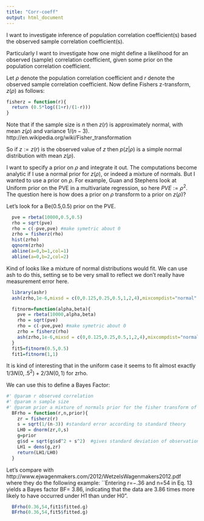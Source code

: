 ```yaml
---
title: "Corr-coeff"
output: html_document
---
```


I want to investigate inference of population correlation coefficient(s) based the observed
sample correlation coefficient(s).

Particularly I want to investigate how one might define a likelihood for an
observed (sample) correlation coefficient, given some prior on the population correlation coefficient. 

Let $\rho$ denote the population correlation coefficient and $r$ denote the observed sample correlation coefficient. Now define Fishers z-transform, $z(\rho)$ as follows:

```r
fisherz = function(r){
  return (0.5*log((1+r)/(1-r)))
}
```

Note that if the sample size is $n$ then 
$z(r)$ is approximately normal, with mean $z(\rho)$ and variance $1/(n-3)$.
http://en.wikipedia.org/wiki/Fisher_transformation

So if $z:=z(r)$ is the observed value of $z$ then
$p(z | \rho)$ is a simple normal distribution with mean $z(\rho)$.

I want to specify a prior on $\rho$ and integrate it out. The computations
become analytic if I use a normal prior for $z(\rho)$, or indeed a mixture of normals.
But I wanted to use a prior on $\rho$. For example, Guan and Stephens look at Uniform prior
on the PVE in a multivariate regression, so here $PVE:=\rho^2$. 
The question here is how does a prior on $\rho$ transform to a prior on $z(\rho)$?

Let's look for a Be(0.5,0.5) prior on the PVE.
```r
  pve = rbeta(10000,0.5,0.5)
  rho = sqrt(pve)
  rho = c(-pve,pve) #make symetric about 0
  zrho = fisherz(rho)
  hist(zrho)
  qqnorm(zrho)
  abline(a=0,b=1,col=1)
  abline(a=0,b=2,col=2)
```

Kind of looks like a mixture of normal distributions would fit. We can use ash to do this, setting
se to be very small to reflect we don't really have measurement error here.
```r
  library(ashr)
  ash(zrho,1e-6,mixsd = c(0,0.125,0.25,0.5,1,2,4),mixcompdist="normal",pointmass=FALSE,prior="uniform")
```

```r
  fitnorm=function(alpha,beta){
    pve = rbeta(10000,alpha,beta)
    rho = sqrt(pve)
    rho = c(-pve,pve) #make symetric about 0
    zrho = fisherz(rho)
    ash(zrho,1e-6,mixsd = c(0,0.125,0.25,0.5,1,2,4),mixcompdist="normal",pointmass=FALSE,prior="uniform")   
  }
  fit5=fitnorm(0.5,0.5)
  fit1=fitnorm(1,1)
```

It is kind of interesting that in the uniform case it seems to fit almost exactly
$1/3 N(0,.5^2) + 2/3 N(0,1)$ for zrho.

We can use this to define a Bayes Factor:
```r
#' @param r observed correlation
#' @param n sample size
#' @param prior a mixture of normals prior for the fisher transform of rho (eg obtained from ash)
  BFrho = function(r,n,prior){
    zr = fisherz(r)
    s = sqrt(1/(n-3)) #standard error according to standard theory
    LH0 = dnorm(zr,0,s)
    g=prior 
    g$sd = sqrt(g$sd^2 + s^2)  #gives standard deviation of observation, combining stanard error and prior
    LH1 = dens(g,zr)
    return(LH1/LH0)
  }
```

Let's compare with http://www.ejwagenmakers.com/2012/WetzelsWagenmakers2012.pdf
where they do the following example:
``Entering r=−.36 and n=54 in Eq. 13 yields a
Bayes factor BF= 3.86, indicating that the data are 3.86
times more likely to have occurred under H1 than under H0".
```r
  BFrho(0.36,54,fit1$fitted.g)
  BFrho(0.36,54,fit5$fitted.g)
```





